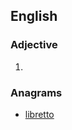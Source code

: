 ==English==

===Adjective===
{{head|en|adjective comparative form}}

# {{en-comparative of|blotty}}

===Anagrams===
* [[libretto#English|libretto]]